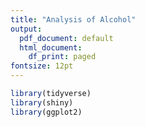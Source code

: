 ```yaml
---
title: "Analysis of Alcohol"
output:
  pdf_document: default
  html_document:
    df_print: paged
fontsize: 12pt
---
```




```r
library(tidyverse)
library(shiny)
library(ggplot2)

```